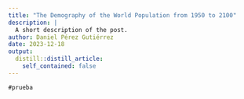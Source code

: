```yaml
---
title: "The Demography of the World Population from 1950 to 2100"
description: |
  A short description of the post.
author: Daniel Pérez Gutiérrez
date: 2023-12-18
output:
  distill::distill_article:
    self_contained: false
---
```



```
#prueba


```




